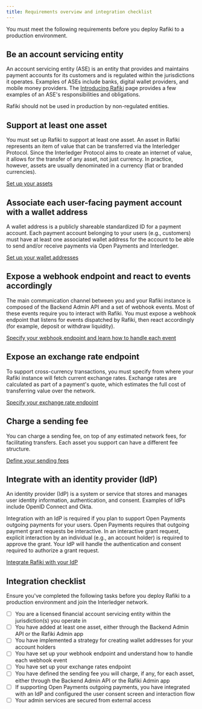 ```yaml
---
title: Requirements overview and integration checklist
---
```



You must meet the following requirements before you deploy Rafiki to a production environment.

## Be an account servicing entity

An account servicing entity (ASE) is an entity that provides and maintains payment accounts for its customers and is regulated within the jurisdictions it operates. Examples of ASEs include banks, digital wallet providers, and mobile money providers. The [Introducing Rafiki](/overview/overview#more-about-account-servicing-entities) page provides a few examples of an ASE's responsibilities and obligations.

Rafiki should not be used in production by non-regulated entities.

## Support at least one asset

You must set up Rafiki to support at least one asset. An asset in Rafiki represents an item of value that can be transferred via the Interledger Protocol. Since the Interledger Protocol aims to create an internet of value, it allows for the transfer of any asset, not just currency. In practice, however, assets are usually denominated in a currency (fiat or branded currencies).

[Set up your assets](/integration/requirements/assets)

## Associate each user-facing payment account with a wallet address

A wallet address is a publicly shareable standardized ID for a payment account. Each payment account belonging to your users (e.g., customers) must have at least one associated wallet address for the account to be able to send and/or receive payments via Open Payments and Interledger.

[Set up your wallet addresses](/integration/requirements/wallet-addresses)

## Expose a webhook endpoint and react to events accordingly

The main communication channel between you and your Rafiki instance is composed of the Backend Admin API and a set of webhook events. Most of these events require you to interact with Rafiki. You must expose a webhook endpoint that listens for events dispatched by Rafiki, then react accordingly (for example, deposit or withdraw liquidity).

[Specify your webhook endpoint and learn how to handle each event](/integration/requirements/webhook-events)

## Expose an exchange rate endpoint

To support cross-currency transactions, you must specify from where your Rafiki instance will fetch current exchange rates. Exchange rates are calculated as part of a payment's quote, which estimates the full cost of transferring value over the network.

[Specify your exchange rate endpoint](/integration/requirements/exchange-rates)

## Charge a sending fee

You can charge a sending fee, on top of any estimated network fees, for facilitating transfers. Each asset you support can have a different fee structure.

[Define your sending fees](/integration/requirements/sending-fees)

## Integrate with an identity provider (IdP)

An identity provider (IdP) is a system or service that stores and manages user identity information, authentication, and consent. Examples of IdPs include OpenID Connect and Okta.

Integration with an IdP is required if you plan to support Open Payments outgoing payments for your users. Open Payments requires that outgoing payment grant requests be interactive. In an interactive grant request, explicit interaction by an individual (e.g., an account holder) is required to approve the grant. Your IdP will handle the authentication and consent required to authorize a grant request.

[Integrate Rafiki with your IdP](/integration/requirements/idp)

## Integration checklist

Ensure you've completed the following tasks before you deploy Rafiki to a production environment and join the Interledger network.

- [ ] You are a licensed financial account servicing entity within the jurisdiction(s) you operate in
- [ ] You have added at least one asset, either through the Backend Admin API or the Rafiki Admin app
- [ ] You have implemented a strategy for creating wallet addresses for your account holders
- [ ] You have set up your webhook endpoint and understand how to handle each webhook event
- [ ] You have set up your exchange rates endpoint
- [ ] You have defined the sending fee you will charge, if any, for each asset, either through the Backend Admin API or the Rafiki Admin app
- [ ] If supporting Open Payments outgoing payments, you have integrated with an IdP and configured the user consent screen and interaction flow
- [ ] Your admin services are secured from external access

